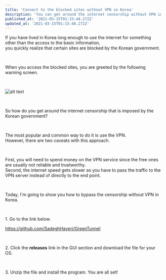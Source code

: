 ```yaml
---
title: 'Connect to the blocked sites without VPN in Korea'
description: 'You can get around the internet censorship without VPN in Korea. Here is how.'
published_at: '2021-03-15T01:15:48.272Z'
updated_at: '2021-03-15T01:15:48.272Z'
---
```


If you have lived in Korea long enough to use the internet for something other than the access to the basic information,  
you quickly realize that certain sites are blocked by the Korean government.

<br />

When you access the blocked sites, you are greeted by the following warning screen.

<br />

![alt text](/assets/images/blocked-site-warning.png 'Warning Screen')

<br />

So how do you get around the internet censorship that is imposed by the Korean government?

<br />

The most popular and common way to do it is use the VPN.  
However, there are two caveats with this approach.  

<br />

First, you will need to spend money on the VPN service since the free ones are usually not reliable and trustworthy.  
Second, the internet speed gets slower as you have to pass the traffic to the VPN server instead of directly to the end point.

<br />

Today, I'm going to show you how to bypass the censorship without VPN in Korea.

<br />

1\. Go to the link below.

https://github.com/SadeghHayeri/GreenTunnel

<br />

2\. Click the **releases** link in the GUI section and download the file for your OS.

<br />

3\. Unzip the file and install the program. You are all set!
